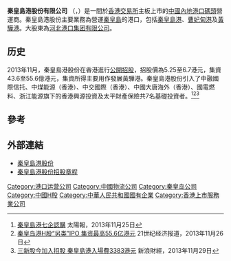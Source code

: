 '''秦皇島港股份有限公司''' （{{hkex|03369}}，{{sse|601326}}）是一間於[[香港交易所|香港交易所]]主板上市的[[中國內地|中國內地]][[港口|港口]][[碼頭|碼頭]]營運商。秦皇島港股份主要業務為營運[[秦皇島|秦皇島]]的港口，包括[[秦皇島港|秦皇島港]]、[[曹妃甸港|曹妃甸港]]及[[黃驊港|黃驊港]]。大股東為[[河北港口集团有限公司|河北港口集团有限公司]]。

==历史==
2013年11月，秦皇島港股份在香港進行[[公開招股|公開招股]]，招股價為5.25至6.7港元，集資43.6至55.6億港元，集資所得主要用作發展黃驊港。秦皇島港股份引入了中融國際信托、中煤能源（香港）、中交國際（香港）、中國大唐海外（香港）、國電燃料、浙江能源旗下的香港興源投資及太平財產保險共7名基礎投資者。<ref>[http://the-sun.on.cc/cnt/finance/20131125/00434_020.html 秦皇島港七企認購] {{Wayback|url=http://the-sun.on.cc/cnt/finance/20131125/00434_020.html |date=20131129171147 }} 太陽報，2013年11月25日</ref><ref>[http://finance.21cbh.com/2013/11-26/2MMzcxXzk1NjE2Mg.html 秦皇岛港H股“另类”IPO 集资最高55.6亿港元] {{webarchive|url=https://web.archive.org/web/20131128104150/http://finance.21cbh.com/2013/11-26/2MMzcxXzk1NjE2Mg.html |date=2013-11-28 }} 21世纪经济报道，2013年11月26日</ref><ref>[http://finance.sina.com.hk/news/-11-6323522/1.html 三新股今加入招股 秦皇島港入場費3383港元] {{webarchive|url=https://web.archive.org/web/20131203002659/http://finance.sina.com.hk/news/-11-6323522/1.html |date=2013-12-03 }} 新浪財經，2013年11月29日</ref>

==參考==
{{reflist}}

==外部連結==
*[http://www.portqhd.com/ 秦皇島港股份] {{Wayback|url=http://www.portqhd.com/ |date=20140101094217 }}
*[http://www.hkexnews.hk/listedco/listconews/SEHK/2013/1129/LTN20131129016_C.HTM 秦皇島港股份招股章程] {{Wayback|url=http://www.hkexnews.hk/listedco/listconews/SEHK/2013/1129/LTN20131129016_C.HTM |date=20131202061959 }}

[[Category:港口运营公司|Category:港口运营公司]]
[[Category:中國物流公司|Category:中國物流公司]]
[[Category:秦皇岛公司|Category:秦皇岛公司]]
[[Category:中國H股|Category:中國H股]]
[[Category:中華人民共和國國有企業|Category:中華人民共和國國有企業]]
[[Category:香港上市服務業公司|Category:香港上市服務業公司]]